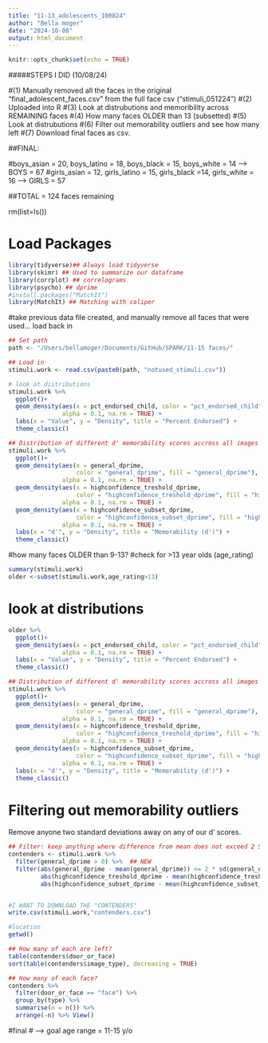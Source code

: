 ```yaml
---
title: "11-13_adolescents_100824"
author: "Bella moger"
date: "2024-10-08"
output: html_document
---
```


```r
knitr::opts_chunk$set(echo = TRUE)
```


#####STEPS I DID (10/08/24)

#(1) Manually removed all the faces in the original "final_adolescent_faces.csv" from the full face csv ("stimuli_051224")
#(2) Uploaded into R
#(3) Look at distrubutions and memoribility across REMAINING faces
#(4) How many faces OLDER than 13 (subsetted)
#(5) Look at distrubutions
#(6) Filter out memorability outliers and see how many left
#(7) Download final faces as csv.

##FINAL:

#boys_asian = 20, boys_latino = 18, boys_black = 15, boys_white = 14 --> BOYS = 67
#girls_asian = 12, girls_latino = 15, girls_black =14, girls_white = 16 --> GIRLS = 57

##TOTAL = 124 faces remaining





rm(list=ls())

# Load Packages
```r
library(tidyverse)## Always load tidyverse
library(skimr) ## Used to summarize our dataframe
library(corrplot) ## correlograms
library(psycho) ## dprime
#install.packages("MatchIt")
library(MatchIt) ## Matching with caliper
```

#take previous data file created, and manually remove all faces that were used... load back in
```r

## Set path
path <- "/Users/bellamoger/Documents/GitHub/SPARK/11-15 faces/"

## Load in
stimuli.work <- read.csv(paste0(path, "notused_stimuli.csv")) 

# look at distributions
stimuli.work %>% 
  ggplot()+
  geom_density(aes(x = pct_endorsed_child, color = "pct_endorsed_child", fill = "pct_endorsed_child"), 
               alpha = 0.1, na.rm = TRUE) +
  labs(x = "Value", y = "Density", title = "Percent Endorsed") +
  theme_classic()

## Distribution of different d' memorability scores accross all images
stimuli.work %>% 
  ggplot()+
  geom_density(aes(x = general_dprime, 
                   color = "general_dprime", fill = "general_dprime"), 
               alpha = 0.1, na.rm = TRUE) +
  geom_density(aes(x = highconfidence_treshold_dprime, 
                   color = "highconfidence_treshold_dprime", fill = "highconfidence_treshold_dprime"), 
               alpha = 0.1, na.rm = TRUE) +
  geom_density(aes(x = highconfidence_subset_dprime, 
                   color = "highconfidence_subset_dprime", fill = "highconfidence_subset_dprime"), 
               alpha = 0.1, na.rm = TRUE) +
  labs(x = "d'", y = "Density", title = "Memorability (d')") +
  theme_classic()
```


#how many faces OLDER than 9-13? 
#check for >13 year olds (age_rating)
```r
summary(stimuli.work)
older <-subset(stimuli.work,age_rating>13)
```


# look at distributions
```r
older %>% 
  ggplot()+
  geom_density(aes(x = pct_endorsed_child, color = "pct_endorsed_child", fill = "pct_endorsed_child"), 
               alpha = 0.1, na.rm = TRUE) +
  labs(x = "Value", y = "Density", title = "Percent Endorsed") +
  theme_classic()

## Distribution of different d' memorability scores accross all images
stimuli.work %>% 
  ggplot()+
  geom_density(aes(x = general_dprime, 
                   color = "general_dprime", fill = "general_dprime"), 
               alpha = 0.1, na.rm = TRUE) +
  geom_density(aes(x = highconfidence_treshold_dprime, 
                   color = "highconfidence_treshold_dprime", fill = "highconfidence_treshold_dprime"), 
               alpha = 0.1, na.rm = TRUE) +
  geom_density(aes(x = highconfidence_subset_dprime, 
                   color = "highconfidence_subset_dprime", fill = "highconfidence_subset_dprime"), 
               alpha = 0.1, na.rm = TRUE) +
  labs(x = "d'", y = "Density", title = "Memorability (d')") +
  theme_classic()
```


# Filtering out memorability outliers
Remove anyone two standard deviations away on any of our d' scores. 
```r
## Filter: keep anything where difference from mean does not exceed 2 SDs
contenders <- stimuli.work %>%
  filter(general_dprime > 0) %>%  ## NEW
  filter(abs(general_dprime - mean(general_dprime)) <= 2 * sd(general_dprime),
         abs(highconfidence_treshold_dprime - mean(highconfidence_treshold_dprime)) <= 2 * sd(highconfidence_treshold_dprime),
         abs(highconfidence_subset_dprime - mean(highconfidence_subset_dprime)) <= 2 * sd(highconfidence_subset_dprime)) 


#I WANT TO DOWNLOAD THE "CONTENDERS"
write.csv(stimuli.work,"contenders.csv")

#location
getwd()

## How many of each are left? 
table(contenders$door_or_face)
sort(table(contenders$image_type), decreasing = TRUE)

## How many of each face? 
contenders %>% 
  filter(door_or_face == "face") %>% 
  group_by(type) %>% 
  summarise(n = n()) %>% 
  arrange(-n) %>% View()
```


#final # --> goal age range = 11-15 y/o






